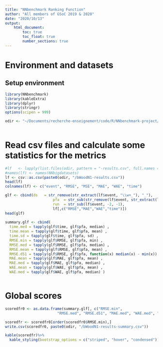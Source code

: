 ```yaml
---
title: "NNbenchmark Ranking Function"
author: "All members of GSoC 2019 & 2020"
date: "2020/10/13"
output:
    html_document:
        toc: true
        toc_float: true
        number_sections: true
---
```


# Environment and datasets 

## Setup environment
```r
library(NNbenchmark)
library(kableExtra)
library(dplyr)   
library(stringr) 
options(scipen = 999)

odir <- "~/Documents/recherche-enseignement/code/R/NNbenchmark-project/NNbenchmarkTemplates/results_2020_gsoc2020"
  
```




# Read csv files and calculate some statistics for the metrics

```r
#lf   <- lapply(list.files(odir, pattern = "-results.csv", full.names = TRUE), csv::as.csv)
#names(lf) <- names(NNbigdatasets)
lf <- csv::as.csv(paste0(odir, "/bWoodN1-results.csv"))
head(lf)
colnames(lf) <- c("event", "RMSE", "MSE", "MAE", "WAE", "time")

glf <- cbind(ds   = str_remove(str_extract(lf$event, "\\w+_"), "_"),
					  pfa  = str_sub(str_remove(lf$event, str_extract(lf$event, "\\w+_")),  1, -4),
					  run  = str_sub(lf$event, -2, -1),
					  lf[,c("RMSE","MAE","WAE","time")])
head(glf)
                       
summary.glf <- cbind(                       
  time.med = tapply(glf$time, glf$pfa, median) ,
  time.mean = tapply(glf$time, glf$pfa, mean) ,
  time.sd = tapply(glf$time, glf$pfa, sd) ,
  RMSE.min = tapply(glf$RMSE, glf$pfa, min) ,
  RMSE.med = tapply(glf$RMSE, glf$pfa, median) ,
  RMSE.mean = tapply(glf$RMSE, glf$pfa, mean) ,
  RMSE.d51 = tapply(glf$RMSE, glf$pfa, function(x) median(x) - min(x)) ,
  MAE.mean = tapply(glf$MAE, glf$pfa, mean) ,
  MAE.med = tapply(glf$MAE, glf$pfa, median) ,
  WAE.mean = tapply(glf$WAE, glf$pfa, mean) ,
  WAE.med = tapply(glf$WAE, glf$pfa, median) )



```


# Global scores 
```r

scoredfr0 <- as.data.frame(summary.glf[, c("RMSE.min", 
					    "RMSE.med", "RMSE.d51", "MAE.med", "WAE.med", "time.med")])

scoredfr <- scoredfr0[order(scoredfr0$RMSE.min),]
write.csv(scoredfr0, paste0(odir, "/bWoodN1-results-summary.csv"))

kable(scoredfr)%>%
  kable_styling(bootstrap_options = c("striped", "hover", "condensed"))
```



